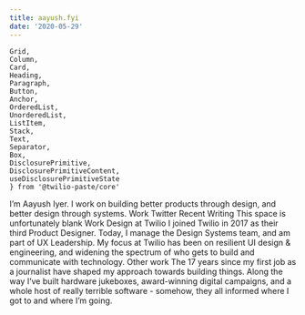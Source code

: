 ```yaml
---
title: aayush.fyi
date: '2020-05-29'
---
```

    Grid,
    Column,
    Card,
    Heading,
    Paragraph,
    Button,
    Anchor,
    OrderedList, 
    UnorderedList, 
    ListItem,
    Stack,
    Text,
    Separator,
    Box,
    DisclosurePrimitive,
    DisclosurePrimitiveContent,
    useDisclosurePrimitiveState
    } from '@twilio-paste/core'

<Grid gutter="space40">
  <Column span={4} offset={1}>
    <Heading as="h1" variant="heading10">I&rsquo;m <Box as="span" backgroundColor="colorBackgroundBrandHighlight">Aayush Iyer</Box>. I work on building better products through design, and better design through systems.</Heading>
    <Box backgroundColor="colorText">
      <Stack orientation="horizontal" spacing="space60">
        <Link href="/work" passHref> 
          <Anchor>Work</Anchor>
         </Link>
        <Link href="//twitter.com/aayush" passHref> 
          <Anchor>Twitter</Anchor>
        </Link>
      </Stack>
    </Box>
  </Column>
</Grid>
<Box marginTop="space100">
  <Grid gutter="space40">
    <Column span={4} offset={1}>
      <Heading as="h2" variant="heading20">Recent Writing</Heading>
      <Separator orientation="horizontal" verticalSpacing="space50" />
      <Text as="p">This space is unfortunately blank</Text>
    </Column>
    <Column span={4}>
      <Heading as="h2" variant="heading20">Work</Heading> 
      <Heading as="h3" variant="heading40">Design at Twilio</Heading>
      <Paragraph>I joined Twilio in 2017 as their third Product Designer. Today, I manage the Design Systems team, and am part of UX Leadership. My focus at Twilio has been on resilient UI design &amp; engineering, and widening the spectrum of who gets to build and communicate with technology.</Paragraph>
      <Heading as="h3" variant="heading40">Other work</Heading>
      <Paragraph>The 17 years since my first job as a journalist have shaped my approach towards building things. Along the way I&rsquo;ve built hardware jukeboxes, award-winning digital campaigns, and a whole host of really terrible software - somehow, they all informed where I got to and where I&rsquo;m going.</Paragraph>
    </Column>
  </Grid>
</Box>
<SiteFooter />
